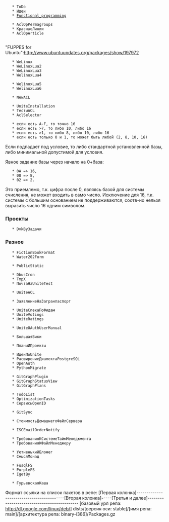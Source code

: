 
    * ToDo
    * [[Идеи]]
    * [[Functional_programming]]

    * AclOpPermagroups
    * КрасныеЛинии
    * AclOpArticle
    
"FUPPES for Ubuntu":http://www.ubuntuupdates.org/packages/show/197972

    * WeLinux
    * WeLinuxLua2
    * WeLinuxLua3
    * WelinuxLua4
    
    * WelinuxLua5
    * WelinuxLua6

    * NewACL

    * UniteInstallation
    * ТестыACL
    * AclSelector

    * если есть A-F, то точно 16
    * если есть >7, то либо 10, либо 16
    * если есть >1, то либо 8, либо 10, либо 16
    * если есть только 0 и 1, то может быть любой (2, 8, 10, 16)

Если подпадает под условие, то либо стандартной установленной базы,
либо минимальной допустимой для условия.

Явное задание базы через начало на 0+база:

    * 0A => 16,
    * 08 => 8,
    * 02 => 2.

Это приемлемо, т.к. цифра после 0, являясь базой для системы счисления,
не может входить в само число. Исключение для 16, т.к. системы с большим
основанием не поддерживаются, соотв-но нельзя выразить число 16 одним символом.

=== Проекты ===

    * DvkByЗадачи

=== Разное ===

    * FictionBookFormat
    * Water202Form


    * PublicStatic

    * DbusCron
    * TmpX
    * ПочтаНаUniteTest

    * UniteACL

    * ЗаявлениеНаЗагранпаспорт

    * UniteСпекаПоФидам
    * UniteVotings
    * UniteRatings

    * UniteOAuthUserManual

    * БольшаяВики

    * ПланыИПроекты

    * ИдеиПоUnite
    * РасширениеДиалектаPostgreSQL
    * OpenAuth
    * PythonMigrate

    * GitGraphPlugin
    * GitGraphStatusView
    * GitGraphPlans

    * TodoList
    * OptimizationTasks
    * СервисыOpenID

    * GitSync

    * СтоимостьДомашнегоФайлСервера

    * ISCEmailOrderNotify

    * ТребованияКСистемеТаймМенеджмента
    * ТребованияКФайлМенеджеру

    * УютненькийБложег
    * СмыслМонад

    * FusqlFS
    * PurpleFS
    * IgetBy

    * ГурьевскаяКаша


Формат ссылки на список пакетов в репе:
[Первая колонка]------------------------------------------[Вторая колонка]-----[Третья и далее]--------------------------------------------
[базовый урл репа: http://dl.google.com/linux/deb/] dists/[версия оси: stable]/[имя репа: main]/[архитектура репа: binary-i386]/Packages.gz

